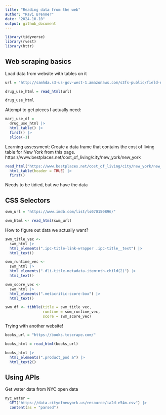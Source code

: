 ```yaml
---
title: "Reading data from the web"
author: "Ravi Brenner"
date: "2024-10-10"
output: github_document
---
```


```r
library(tidyverse)
library(rvest)
library(httr)
```

## Web scraping basics

Load data from website with tables on it
```r
url = "http://samhda.s3-us-gov-west-1.amazonaws.com/s3fs-public/field-uploads/2k15StateFiles/NSDUHsaeShortTermCHG2015.htm"

drug_use_html = read_html(url)

drug_use_html
```

Attempt to get pieces I actually need:
```r
marj_use_df = 
  drug_use_html |> 
  html_table() |> 
  first() |>
  slice(-1)
```

Learning assessment: Create a data frame that contains the cost of living table for New York from this page.
https://www.bestplaces.net/cost_of_living/city/new_york/new_york

```r
read_html("https://www.bestplaces.net/cost_of_living/city/new_york/new_york") |>
  html_table(header = TRUE) |>
  first()
```

Needs to be tidied, but we have the data

## CSS Selectors
```r
swm_url = "https://www.imdb.com/list/ls070150896/"

swm_html <- read_html(swm_url)
```

How to figure out data we actually want?
```r
swm_title_vec <- 
  swm_html |>
  html_elements(".ipc-title-link-wrapper .ipc-title__text") |>
  html_text()

swm_runtime_vec <- 
  swm_html |>
  html_elements(".dli-title-metadata-item:nth-child(2)") |>
  html_text()

swm_score_vec <- 
  swm_html |>
  html_elements(".metacritic-score-box") |>
  html_text()

swm_df <- tibble(title = swm_title_vec,
                 runtime = swm_runtime_vec,
                 score = swm_score_vec)
```

Trying with another website!
```r
books_url = "https://books.toscrape.com/"

books_html = read_html(books_url)
```

```r
books_html |>
  html_elements(".product_pod a") |>
  html_text2()
```

## Using APIs

Get water data from NYC open data
```r
nyc_water = 
  GET("https://data.cityofnewyork.us/resource/ia2d-e54m.csv") |> 
  content(as = "parsed")
```

